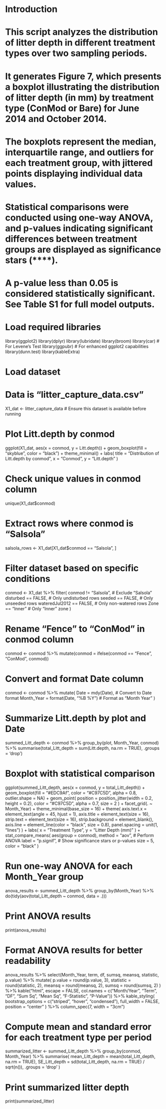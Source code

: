 # Introduction
# This script analyzes the distribution of litter depth in different treatment types over two sampling periods.
# It generates Figure 7, which presents a boxplot illustrating the distribution of litter depth (in mm) by treatment type (ConMod or Bare) for June 2014 and October 2014.
# The boxplots represent the median, interquartile range, and outliers for each treatment group, with jittered points displaying individual data values.
# Statistical comparisons were conducted using one-way ANOVA, and p-values indicating significant differences between treatment groups are displayed as significance stars (****).
# A p-value less than 0.05 is considered statistically significant. See Table S1 for full model outputs.

# Load required libraries
library(ggplot2)
library(dplyr)
library(lubridate)
library(broom)
library(car)  # For Levene's Test
library(ggpubr)  # For enhanced ggplot2 capabilities
library(dunn.test)
library(kableExtra)

# Load dataset
# Data is "litter_capture_data.csv"
X1_dat <- litter_capture_data  # Ensure this dataset is available before running

# Plot Litt.depth by conmod
ggplot(X1_dat, aes(x = conmod, y = Litt.depth)) +
  geom_boxplot(fill = "skyblue", color = "black") +
  theme_minimal() +
  labs(
    title = "Distribution of Litt.depth by conmod",
    x = "Conmod",
    y = "Litt.depth"
  )

# Check unique values in conmod column
unique(X1_dat$conmod)

# Extract rows where conmod is "Salsola"
salsola_rows <- X1_dat[X1_dat$conmod == "Salsola", ]

# Filter dataset based on specific conditions
conmod <- X1_dat %>%
  filter(
    conmod != "Salsola",             # Exclude "Salsola"
    disturbed == FALSE,               # Only undisturbed rows
    seeded == FALSE,                  # Only unseeded rows
    wateredJul2012 == FALSE,          # Only non-watered rows
    Zone == "Inner"                   # Only "Inner" zone
  )

# Rename "Fence" to "ConMod" in conmod column
conmod <- conmod %>%
  mutate(conmod = ifelse(conmod == "Fence", "ConMod", conmod))

# Convert and format Date column
conmod <- conmod %>%
  mutate(
    Date = mdy(Date),  # Convert to Date format
    Month_Year = format(Date, "%B %Y")  # Format as "Month Year"
  )

# Summarize Litt.depth by plot and Date
summed_Litt_depth <- conmod %>%
  group_by(plot, Month_Year, conmod) %>%
  summarise(total_Litt_depth = sum(Litt.depth, na.rm = TRUE), .groups = 'drop')

# Boxplot with statistical comparison
ggplot(summed_Litt_depth, aes(x = conmod, y = total_Litt_depth)) +
  geom_boxplot(fill = "#EDC9Af", color = "#C97C5D", alpha = 0.8, outlier.shape = NA) +
  geom_point(
    position = position_jitter(width = 0.2, height = 0.2),
    color = "#C97C5D",
    alpha = 0.7,
    size = 2
  ) +
  facet_grid(. ~ Month_Year) +
  theme_minimal(base_size = 16) +
  theme(
    axis.text.x = element_text(angle = 45, hjust = 1),
    axis.title = element_text(size = 16),
    strip.text = element_text(size = 16),
    strip.background = element_blank(),
    axis.line = element_line(color = "black", size = 0.8),
    panel.spacing = unit(1, "lines")
  ) +
  labs(
    x = "Treatment Type",
    y = "Litter Depth (mm)"
  ) +
  stat_compare_means(
    aes(group = conmod), 
    method = "aov",  # Perform ANOVA
    label = "p.signif",  # Show significance stars or p-values
    size = 5, 
    color = "black"
  )

# Run one-way ANOVA for each Month_Year group
anova_results <- summed_Litt_depth %>%
  group_by(Month_Year) %>%
  do(tidy(aov(total_Litt_depth ~ conmod, data = .)))

# Print ANOVA results
print(anova_results)

# Format ANOVA results for better readability
anova_results %>%
  select(Month_Year, term, df, sumsq, meansq, statistic, p.value) %>%
  mutate(
    p.value = round(p.value, 3),
    statistic = round(statistic, 2),
    meansq = round(meansq, 2),
    sumsq = round(sumsq, 2)
  ) %>%
  kable("html", escape = FALSE, col.names = c("Month/Year", "Term", "DF", "Sum Sq", "Mean Sq", "F-Statistic", "P-Value")) %>%
  kable_styling(
    bootstrap_options = c("striped", "hover", "condensed"),
    full_width = FALSE,
    position = "center"
  ) %>%
  column_spec(7, width = "3cm")

# Compute mean and standard error for each treatment type per period
summarized_litter <- summed_Litt_depth %>%
  group_by(conmod, Month_Year) %>%
  summarise(
    mean_Litt_depth = mean(total_Litt_depth, na.rm = TRUE),
    SE_Litt_depth = sd(total_Litt_depth, na.rm = TRUE) / sqrt(n()),
    .groups = 'drop'
  )

# Print summarized litter depth
print(summarized_litter)


